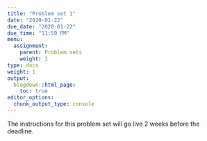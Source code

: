 ```yaml
---
title: "Problem set 1"
date: "2020-01-22"
due_date: "2020-01-22"
due_time: "11:59 PM"
menu:
  assignment:
    parent: Problem sets
    weight: 1
type: docs
weight: 1
output:
  blogdown::html_page:
    toc: true
editor_options: 
  chunk_output_type: console
---
```


The instructions for this problem set will go live 2 weeks before the deadline.
